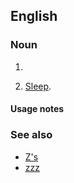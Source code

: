 {{also|zs|Zs|ZS|zS|Z's}}

==English==

===Noun===
{{head|en|noun form}}

# {{plural of|z|lang=en}}
# {{lb|en|colloquial}} [[sleep|Sleep]].

====Usage notes====
{{U:en:plurals of letters}}

===See also===
* [[Z's]]
* [[zzz]]